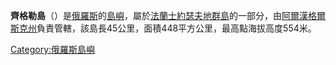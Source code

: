 {{Infobox islands
| name             = Ziegler Island
| local_name       = {{lang-ru|Остров Циглера}}
| native_name      =  
| image = Ziegler Island.jpg
| image caption = Cape Brice, Ziegler Island, Franz Josef Land
| image map   = Kara sea ZFJZL.PNG
| map caption  = Location of the Zemlya Zichy subgroup of the Franz Josef Archipelago. Ziegler Island lies roughly in its center.
| location         = [[北极地区|北极地区]]
| coordinates      = {{coord|display=it}}
| archipelago      = [[法兰士约瑟夫地群岛|法兰士约瑟夫地群岛]]、[[濟奇群島|濟奇群島]]
| total_islands    = 
| major_islands    = 
| area_km2         = 448
| elevation_m      = 554
| population       = 0
| country          = [[俄罗斯|俄罗斯]]
}}
'''齊格勒島'''（{{lang-ru|Остров Циглера}}）是[[俄羅斯|俄羅斯]]的[[島嶼|島嶼]]，屬於[[法蘭士約瑟夫地群島|法蘭士約瑟夫地群島]]的一部分，由[[阿爾漢格爾斯克州|阿爾漢格爾斯克州]]負責管轄，該島長45公里，面積448平方公里，最高點海拔高度554米。

{{Russia-geo-stub}}
[[Category:俄羅斯島嶼|Category:俄羅斯島嶼]]